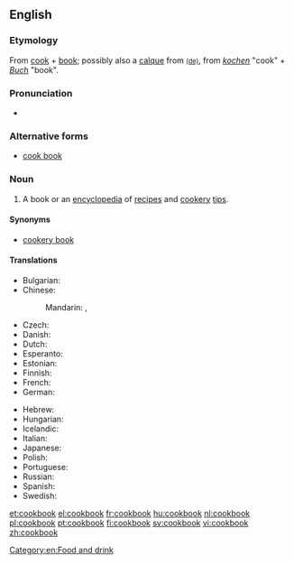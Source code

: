 ==English==
{{wikipedia}}

===Etymology===
{{rfe|well, which one is it?}}
From [[cook]] + [[book]]; possibly also a [[calque]] from {{etyl|de}} {{term|Kochbuch}} [[:de:Kochbuch|<small>(de)</small>]], from ''[[kochen]]'' "cook" + ''[[Buch]]'' "book".

===Pronunciation===
* {{audio|en-us-cookbook.ogg|Audio (US)}}

===Alternative forms===
* [[cook book]]

===Noun===
{{en-noun}}

# A book or an [[encyclopedia]] of [[recipe]]s and [[cookery]] [[tip]]s.

====Synonyms====
* [[cookery book]]

====Translations====
{{trans-top|book of cooking recipes}}
* Bulgarian: {{t|bg|готварска книга|f|tr=gotvarska kníga|sc=Cyrl}}
* Chinese:
*: Mandarin: {{t|zh|菜譜|sc=Hani}}, {{t|zh|菜谱|tr=càipǔ|sc=Hani}}
* Czech: {{t+|cs|kuchařka|f}}
* Danish: {{t|da|kogebog}}
* Dutch: {{t+|nl|kookboek|n}}
* Esperanto: {{t|eo|kuirlibro}}
* Estonian: {{t-|et|kokaraamat}}
* Finnish: {{t+|fi|keittokirja}}
* French: {{t|fr|livre de cuisine|m}}
* German: {{t|de|Kochbuch|n}}
{{trans-mid}}
* Hebrew: {{t|he|ספר בשול|m|tr=sefer bishul|alt=סֵפֶר בִּשׁוּל|sc=Hebr}}
* Hungarian: {{t+|hu|szakácskönyv}}
* Icelandic: {{t+|is|matreiðslubók|f}}
* Italian: {{t|it|ricettario|m}}
* Japanese: {{t|ja|料理の本|tr=りょうりのほん, ryōri-no hon|sc=Jpan}}
* Polish: {{t|pl|książka kucharska|f}}
* Portuguese: {{t|pt|livro de receitas|m}}
* Russian: {{t|ru|поваренная книга|f|sc=Cyrl|tr=povárennaja kníga}}
* Spanish: {{t|es|libro de recetas|m}}
* Swedish: {{t+|sv|kokbok|c}}
{{trans-bottom}}

[[Category:en:Food and drink]]

[[et:cookbook]]
[[el:cookbook]]
[[fr:cookbook]]
[[hu:cookbook]]
[[nl:cookbook]]
[[pl:cookbook]]
[[pt:cookbook]]
[[fi:cookbook]]
[[sv:cookbook]]
[[vi:cookbook]]
[[zh:cookbook]]
